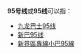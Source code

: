 {{线路名消歧义}}
'''95号线'''或'''95线'''可以指：
* [[九龙巴士95线|九龙巴士95线]]
* [[新巴95线|新巴95线]]
* [[新界區專線小巴95線|新界區專線小巴95線]]

{{disambig|cat=四字路线名消歧义}}